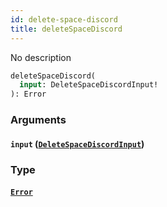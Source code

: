 ```yaml
---
id: delete-space-discord
title: deleteSpaceDiscord
---
```



No description

```graphql
deleteSpaceDiscord(
  input: DeleteSpaceDiscordInput!
): Error
```


### Arguments

#### `input` ([`DeleteSpaceDiscordInput`](../../references/inputs/delete-space-discord-input))




### Type

#### [`Error`](../../references/objects/error) 






